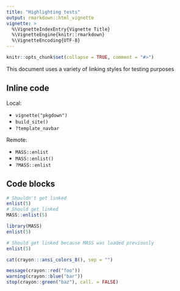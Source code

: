 ```yaml
---
title: "Highlighting tests"
output: rmarkdown::html_vignette
vignette: >
  %\VignetteIndexEntry{Vignette Title}
  %\VignetteEngine{knitr::rmarkdown}
  %\VignetteEncoding{UTF-8}
---
```


```r
knitr::opts_chunk$set(collapse = TRUE, comment = "#>")
```

This document uses a variety of linking styles for testing purposes

## Inline code

Local:

* `vignette("pkgdown")`
* `build_site()`
* `?template_navbar`

Remote:

* `MASS::enlist`
* `MASS::enlist()`
* `?MASS::enlist`

## Code blocks

```r
# Shouldn't get linked
enlist(5)
# Should get linked
MASS::enlist(5)
```

```r
library(MASS)
enlist(5)
```

```r
# Should get linked because MASS was loaded previously
enlist(5)
```

```r
cat(crayon:::ansi_colors_8(), sep = "")
```

```r
message(crayon::red("foo"))
warning(crayon::blue("bar"))
stop(crayon::green("baz"), call. = FALSE)
```
